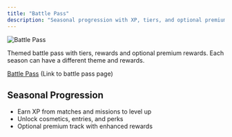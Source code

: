 ```yaml
---
title: "Battle Pass"
description: "Seasonal progression with XP, tiers, and optional premium rewards."
---
```


![Battle Pass](/images/screenshots/battle-pass.png)

Themed battle pass with tiers, rewards and optional premium rewards. Each season can have a different theme and rewards.

<Icon icon="link" size={18} /> [Battle Pass](https://mettlestate.com/battle-pass) (Link to battle pass page)

## Seasonal Progression
- Earn XP from matches and missions to level up
- Unlock cosmetics, entries, and perks
- Optional premium track with enhanced rewards